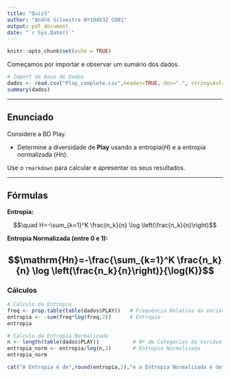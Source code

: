 ---
title: "Quiz3"
author: "André Silvestre Nº104532 CDB1"
output: pdf_document
date: "`r Sys.Date()`"
---

```{r setup, include=FALSE}
knitr::opts_chunk$set(echo = TRUE)
```

Começamos por importar e observar um sumário dos dados.

```{r}
# Import da Base de Dados
dados <- read.csv("Play_complete.csv",header=TRUE, dec=".", stringsAsFactors = TRUE)
summary(dados)
```

---

\newpage

## Enunciado

Considere a BD Play. 

- Determine a diversidade de **Play** usando a entropia($H$) e a entropia normalizada ($Hn$). 

Use o `rmarkdown` para calcular e apresentar os seus resultados.

---

## Fórmulas

**Entropia:**

$$\quad H=-\sum_{k=1}^K \frac{n_k}{n} \log \left(\frac{n_k}{n}\right)$$

**Entropia Normalizada (entre 0 e 1):**

$$\mathrm{Hn}=-\frac{\sum_{k=1}^K \frac{n_k}{n} \log \left(\frac{n_k}{n}\right)}{\log(K)}$$
---

### Cálculos

```{r}
# Cálculo da Entropia
freq <- prop.table(table(dados$PLAY))   # Frequência Relativa da Variável PLAY
entropia <- -sum(freq*log(freq,2))      # Entropia
entropia
```

```{r}
# Cálculo da Entropia Normalizada
n <- length(table(dados$PLAY))           # Nº de Categorias da Variável PLAY
entropia_norm <- entropia/log(n,2)       # Entropia Normalizada
entropia_norm
```

```{r}
cat("A Entropia é de",round(entropia,2),"e a Entropia Normalizada é de",round(entropia_norm,2))
```